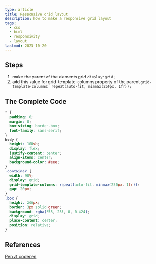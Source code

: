```yaml
---
type: article
title: Responsive grid layout
description: how to make a responsive grid layout
tags:
  - css
  - html
  - responsivity
  - layout
lastmod: 2023-10-20
---
```


## Steps

1. make the parent of the elements grid
   `display:grid;`
2. add this value for grid-template-columns property of the parent
   `grid-template-columns: repeat(auto-fit, minmax(250px, 1fr));`

## The Complete Code

```css
* {
  padding: 0;
  margin: 0;
  box-sizing: border-box;
  font-family: sans-serif;
}
body {
  height: 100vh;
  display: flex;
  justify-content: center;
  align-items: center;
  background-color: #eee;
}
.container {
  width: 90%;
  display: grid;
  grid-template-columns: repeat(auto-fit, minmax(250px, 1fr));
  gap: 20px;
}
.box {
  height: 200px;
  border: 3px solid green;
  background: rgba(255, 255, 0, 0.424);
  display: grid;
  place-content: center;
  position: relative;
}
```

## References

[Pen at codepen](https://codepen.io/KhalidMesbah/pen/LYxWLjz?editors=0100)
